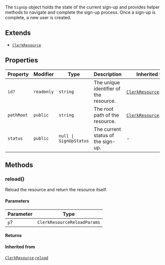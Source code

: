 The `SignUp` object holds the state of the current sign-up and provides helper methods to navigate and complete the sign-up process. Once a sign-up is complete, a new user is created.

## Extends

- [`ClerkResource`](clerk-resource.mdx)

## Properties

| Property                         | Modifier   | Type                              | Description                            | Inherited from                                                                 |
| -------------------------------- | ---------- | --------------------------------- | -------------------------------------- | ------------------------------------------------------------------------------ |
| <a id="id"></a> `id?`            | `readonly` | `string`                          | The unique identifier of the resource. | [`ClerkResource`](clerk-resource.mdx).[`id`](ClerkResource.mdx#id)             |
| <a id="pathroot"></a> `pathRoot` | `public`   | `string`                          | The root path of the resource.         | [`ClerkResource`](clerk-resource.mdx).[`pathRoot`](ClerkResource.mdx#pathroot) |
| <a id="status"></a> `status`     | `public`   | <code>null \| SignUpStatus</code> | The current status of the sign-up.     | -                                                                              |

## Methods

### reload()

Reload the resource and return the resource itself.

#### Parameters

| Parameter | Type                        |
| --------- | --------------------------- |
| `p`?      | `ClerkResourceReloadParams` |

#### Returns

#### Inherited from

[`ClerkResource`](clerk-resource.mdx).[`reload`](ClerkResource.mdx#reload)
